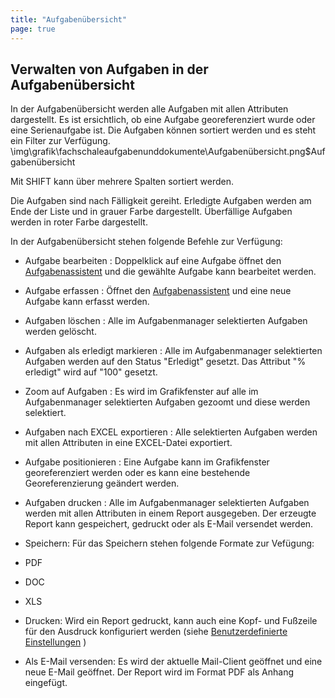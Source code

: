```yaml
---
title: "Aufgabenübersicht"
page: true
---
```

## Verwalten von Aufgaben in der Aufgaben&#252;bersicht

In der Aufgaben&#252;bersicht werden alle Aufgaben mit allen Attributen dargestellt.
Es ist ersichtlich, ob eine Aufgabe georeferenziert wurde oder eine Serienaufgabe ist.
Die Aufgaben k&#246;nnen sortiert werden und es steht ein Filter zur Verf&#252;gung.<Image>\img\grafik\fachschaleaufgabenunddokumente\Aufgabenübersicht.png$Aufgabenübersicht</Image>

<Success>
Mit  <Border>SHIFT</Border>  kann &#252;ber mehrere Spalten sortiert werden.
</Success>

Die Aufgaben sind nach F&#228;lligkeit gereiht.
Erledigte Aufgaben werden am Ende der Liste und in grauer Farbe dargestellt.
&#220;berf&#228;llige Aufgaben werden in roter Farbe dargestellt.

In der Aufgaben&#252;bersicht stehen folgende Befehle zur Verf&#252;gung:

- <Bold> Aufgabe bearbeiten </Bold> : Doppelklick auf eine Aufgabe &#246;ffnet den 
[Aufgabenassistent](../fachschaleaufgabenunddokumente/aufgabenassistent)
 und die gew&#228;hlte Aufgabe kann bearbeitet werden.

- <Bold> Aufgabe erfassen </Bold> : &#214;ffnet den 
[Aufgabenassistent](../fachschaleaufgabenunddokumente/aufgabenassistent)
 und eine neue Aufgabe kann erfasst werden.

- <Bold> Aufgaben l&#246;schen </Bold> : Alle im Aufgabenmanager selektierten Aufgaben werden gel&#246;scht.

- <Bold> Aufgaben als erledigt markieren </Bold> : Alle im Aufgabenmanager selektierten Aufgaben werden auf den Status &quot;Erledigt&quot; gesetzt. Das Attribut &quot;% erledigt&quot; wird auf &quot;100&quot; gesetzt.

- <Bold> Zoom auf Aufgaben </Bold> : Es wird im Grafikfenster auf alle im Aufgabenmanager selektierten Aufgaben gezoomt und diese werden selektiert.

- <Bold> Aufgaben nach EXCEL exportieren </Bold> : Alle selektierten Aufgaben werden mit allen Attributen in eine EXCEL-Datei exportiert.

- <Bold> Aufgabe positionieren </Bold> : Eine Aufgabe kann im Grafikfenster georeferenziert werden oder es kann eine bestehende Georeferenzierung ge&#228;ndert werden.

- <Bold> Aufgaben drucken </Bold> : Alle im Aufgabenmanager selektierten Aufgaben werden mit allen Attributen in einem Report ausgegeben. Der erzeugte Report kann gespeichert, gedruckt oder als E-Mail versendet werden. 

- Speichern: F&#252;r das Speichern stehen folgende Formate zur Vef&#252;gung:

- PDF

- DOC

- XLS



- Drucken: Wird ein Report gedruckt, kann auch eine Kopf- und Fu&#223;zeile f&#252;r den Ausdruck konfiguriert werden (siehe 
[Benutzerdefinierte Einstellungen](../einstellungen/benutzereinstellungen)
)

- Als E-Mail versenden: Es wird der aktuelle Mail-Client ge&#246;ffnet und eine neue E-Mail ge&#246;ffnet. Der Report wird im Format PDF als Anhang eingef&#252;gt.





